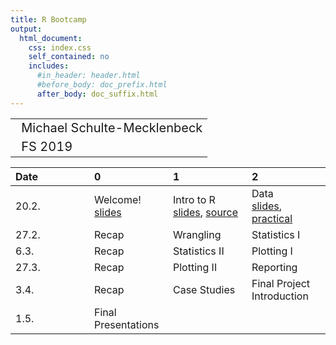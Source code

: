 ```yaml
---
title: R Bootcamp
output:
  html_document:
    css: index.css
    self_contained: no
    includes:
      #in_header: header.html
      #before_body: doc_prefix.html
      after_body: doc_suffix.html
---
```


||
|:---|
|<font style='font-style:normal;font-size:20px;padding-left:9.3px'>Michael Schulte-Mecklenbeck</font>|
|<font style='font-style:normal;font-size:20px;padding-left:9.3px'>FS 2019</font>|


|Date|0|1|2|3|
|:---|:---|:---|:---|
20.2.|Welcome!<br>[slides](_sessions/Welcome/Welcome.html)|Intro to R<br>[slides](_sessions/IntroToR/IntroToR.html), [source](_sessions/IntroToR/IntroToR_interactive.R)|Data <br>[slides](_sessions/Data/Data.html), [practical](_sessions/Data/Data_practical.html)||
27.2.|Recap|Wrangling<br><!---[slides](_sessions/Wrangling/Wrangling.html), [practical](_sessions/Wrangling/Wrangling_practical.html) --> | Statistics I<br><!---[slides](_sessions/StatisticsI/StatisticsI.html), [practical](_sessions/StatisticsI/StatisticsI_practical.html) -->||
6.3.|Recap| Statistics II<br><!---[slides](_sessions/StatisticsII/StatisticsII.html), [practical](_sessions/StatisticsII/StatisticsII_practical.html)-->|Plotting I<br><!---[slides](_sessions/PlottingI/PlottingI.html), [practical](_sessions/PlottingI/PlottingI_practical.html)-->||
27.3.|Recap| Plotting II <br><!---[slides](_sessions/PlottingII/PlottingII.html), [practical](_sessions/PlottingII/PlottingII_practical.html)-->|Reporting<br><!---[slides](_sessions/Reporting/Reporting.html), [practical](_sessions/Reporting/Reporting_practical.html)-->||
3.4.|Recap|Case Studies<!---<br>[Intro](_sessions/CaseStudies/CaseStudies.html)<br>[1: Clinical Trial](_sessions/CaseStudies/Clinical_Data_Case_Study.html)<br>[2: Finance ](_sessions/CaseStudies/Financial_Data_Case_Study.html) -->|Final Project Introduction||
1.5.|Final Presentations||||


<!---

|Date|0|1|2|3|
|:---|:---|:---|:---|
20.2.|Welcome!<br>[slides](_sessions/Welcome/Welcome.html)|Intro to R<br>[slides](_sessions/IntroToR/IntroToR.html), [source](_sessions/IntroToR/IntroToR_interactive.R)|Data <br>[slides](_sessions/Data/Data.html), [practical](_sessions/Data/Data_practical.html)||
27.2.|Recap|Wrangling<br>[slides](_sessions/Wrangling/Wrangling.html), [practical](_sessions/Wrangling/Wrangling_practical.html) | Statistics I<br>[slides](_sessions/StatisticsI/StatisticsI.html), [practical](_sessions/StatisticsI/StatisticsI_practical.html)||
6.3|Recap| Statistics II<br>[slides](_sessions/StatisticsII/StatisticsII.html), [practical](_sessions/StatisticsII/StatisticsII_practical.html)|Plotting I<br>[slides](_sessions/PlottingI/PlottingI.html), [practical](_sessions/PlottingI/PlottingI_practical.html)||
27.3|Recap| Plotting II <br>[slides](_sessions/PlottingII/PlottingII.html), [practical](_sessions/PlottingII/PlottingII_practical.html)|Reporting<br>[slides](_sessions/Reporting/Reporting.html), [practical](_sessions/Reporting/Reporting_practical.html)||
3.4|Recap|Case Studies<br>[Intro](_sessions/CaseStudies/CaseStudies.html)<br>[1: Clinical Trial](_sessions/CaseStudies/Clinical_Data_Case_Study.html)<br>[2: Finance ](_sessions/CaseStudies/Financial_Data_Case_Study.html) |Final Project||
1.5|Final Presentations||||



|  | Day 1<br>Fundamentals| Day 2<br>Analysis| Day 3<br>Reporting| 
|:--|:-------------|:-------------|:-------------|
|0| | Recap I<br>[slides](_sessions/RecapI/RecapI.html)| Recap II <br>[slides](_sessions/RecapII/RecapII.html) |
|1|  | | |
|2|  ||  |
|3|   | | |
|4| |  | Next Steps<br> [slides](_sessions/NextSteps/NextSteps.html) |
<br>

--->
